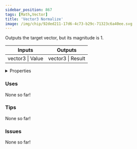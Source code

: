 ```yaml
---
sidebar_position: 867
tags: [Math,Vector]
title: 'Vector3 Normalize'
image: /img/chip/92ded211-17d6-4c73-b29c-71323c6a40ee.svg
---
```


Outputs the target vector, but its magnitude is 1.



<IChip uuid="92ded211-17d6-4c73-b29c-71323c6a40ee"/>

<table><thead><tr><th>Inputs</th><th>Outputs</th></tr></thead><tbody><tr><td>vector3 | Value</td><td>vector3 | Result</td></tr></tbody></table>

<details>
  <summary>Properties</summary>
  <div>
    <div>
    <table>
      <tbody>
        <tr>
          <td>Is beta required?</td>
          <td>No</td>
        </tr>
        <tr>
          <td>Is chip a trolling risk?</td>
          <td>No</td>
        </tr>
        <tr>
          <td>Is chip a role assignment risk?</td>
          <td>No</td>
        </tr>
        <tr>
          <td>Chip UUID</td>
          <td>92ded211-17d6-4c73-b29c-71323c6a40ee</td>
        </tr>
        <tr>
          <td>Room availability</td>
          <td>Available everywhere</td>
        </tr>
      </tbody>
    </table>
    </div>
  </div>
</details>

### Uses

None so far!

### Tips

None so far!

### Issues

None so far!